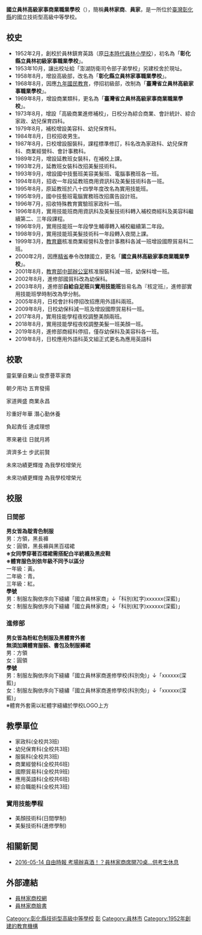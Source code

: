 {{Infobox School
| name = 國立員林高級家事商業職業學校
| other_name = National Yuanlin Home-Economics and Commercial Vocational Senior High School
| image = 國立員林家商.jpg
| established = 1952年
| type = 技術型高級中等學校
| district = {{ROC}}[[臺灣省|臺灣省]][[彰化縣|彰化縣]][[員林市|員林市]]
| principal = 陳定宏
| motto     =清新、活力、全人、尊嚴
| staff = 
| faculty = 
| grades = 10~12年級
| gender = 男女兼收
| students = 日：1,151人<br>夜：236人(2019年底)
| address = 51045 彰化縣員林市中正路56號
| tel = 04-832-0260
| fax = 04-833-5933
| website = http://www.ylhcvs.chc.edu.tw/
|coordinates={{Coord|23.9503771|120.576024|display=inline,title}}|pushpin_map=Taiwan Changhua}}

'''國立員林高級家事商業職業學校'''（{{Lang-en|National Yuanlin Home-Economics and Commercial Vocational Senior High School，'''YLHCVS'''}}），簡稱'''員林家商'''、'''員家'''，是一所位於[[臺灣|臺灣]][[彰化縣|彰化縣]]的國立技術型高級中等學校。

==校史==
*1952年2月，創校於員林鎮育英路（原[[日本時代|日本時代]][[員林小學校|員林小學校]]），初名為「'''彰化縣立員林初級家事職業學校'''」。
*1953年10月，讓出校址給「澎湖防衛司令部子弟學校」另建校舍於現址。
*1958年8月，增設高級部，改名為「'''彰化縣立員林家事職業學校'''」。
*1968年8月，因應[[九年國民教育|九年國民教育]]，停招初級部，改制為「'''臺灣省立員林高級家事職業學校'''」。
*1969年8月，增設商業類科，更名為「'''臺灣省立員林高級家事商業職業學校'''」。
*1973年8月，增設「高級商業進修補校」，日校分為綜合商業、會計統計、綜合家政、幼兒保育四科。
*1979年8月，補校增設美容科、幼兒保育科。
*1984年8月，日校招收男生。
*1987年8月，日校增設服裝科，課程標準修訂，科名改為家政科、幼兒保育科、商業經營科、會計事務科。
*1989年2月，增設延教班女裝科，在補校上課。
*1993年2月，延教班女裝科改招美髮技術科。
*1993年9月，增設國中技藝班美容美髮班、電腦事務班各一班。
*1994年8月，招收一年段延教班商用資訊科及美髮技術科各一班。
*1995年8月，原延教班於八十四學年度改名為實用技能班。
*1995年9月，國中技藝班電腦實務班改招廣告設計班。
*1996年7月，招收特殊教育實驗班家政科一班。
*1996年8月，實用技能班商用資訊科及美髮技術科轉入補校商經科及美容科繼續第二、三年段課程。
*1996年9月，實用技能班一年段學生輔導轉入補校繼續第二年段。
*1998年9月，實用技能班美髮技術科一年段轉入夜間上課。
*1999年3月，[[教育廳|教育廳]]核准商業經營科及會計事務科各減一班增設國際貿易科二班。
*2000年2月，因應[[精省|精省]]奉令改隸國立，更名「'''國立員林高級家事商業職業學校'''」。
*2001年8月，[[教育部中部辦公室|教育部中部辦公室]]核准服裝科減一班，幼保科增一班。
*2002年8月，進修部國貿科改為幼保科。
*2003年8月，進修部'''自給自足班'''與'''實用技能班'''皆易名為『核定班』，進修部實用技能班學時制改為學分制。
*2005年8月，日校會計科停招改招應用外語科兩班。
*2009年8月，日校幼保科減一班及增設國際貿易科一班。
*2017年8月，實用技能學程夜校調整美顏兩班。
*2018年8月，實用技能學程夜校調整美髮一班美顏一班。
*2019年8月，進修部商經科停招，僅存幼保科及美容科各一班。
*2019年8月，日校應用外語科英文組正式更名為應用英語科

==校歌==
靈氣肇自東山 俊彥薈萃家商

朝夕用功 五育發揚

家道興盛 商業永昌

珍重好年華 潛心勤休養

負起責任 達成理想

寒來暑往 日就月將

濟濟多士 步武前賢

未來功績更輝煌 為我學校增榮光

未來功績更輝煌 為我學校增榮光

== 校服 ==
=== 日間部 ===
'''男女皆為靛青色制服'''<br>
男：方領，黑長褲<br>
女：圓領，黑長褲與黑百褶裙<br>
'''※女同學穿著百褶裙需搭配白半統襪及黑皮鞋'''<br>
'''※體育服色別依年級不同予以區分'''<BR>
一年級：黃。<BR>
二年級：青。<BR>
三年級：紅。<BR>
'''學號'''<br>
男：制服左胸依序向下縫繡「國立員林家商」↓「科別(紅字)xxxxxx(深藍)」<br>
女：制服左胸依序向下縫繡「國立員林家商」↓「科別(紅字)xxxxxx(深藍)」

=== 進修部 ===
'''男女皆為粉紅色制服及黑體育外套'''<br>
'''無須加購體育服裝、書包及制服褲裙'''<br>
男：方領<br>
女：圓領<br>
'''學號'''<br>
男：制服左胸依序向下縫繡「國立員林家商進修學校(科別免)」↓「xxxxxx(深藍)」<br>
女：制服左胸依序向下縫繡「國立員林家商進修學校(科別免)」↓「xxxxxx(深藍)」<BR>
※體育外套需以紅體字縫繡於學校LOGO上方

==教學單位==
*家政科(全校共3班)
*幼兒保育科(全校共3班)
*服裝科(全校共3班)
*商業經營科(全校共6班)
*國際貿易科(全校共9班)
*應用英語科(全校共6班)
*綜合職能科(全校共3班)

===實用技能學程===
*美顏技術科(日間學制)
*美髮技術科(進修學制)

== 相關新聞 ==
*[https://features.ltn.com.tw/spring/article/2020/breakingnews/1696642 2016-05-14 自由時報 考場辦喜酒！？員林家商席開70桌...供考生休息]

==外部連結==
*[http://www.ylhcvs.chc.edu.tw/ 員林家商校網]{{Wayback|url=http://www.ylhcvs.chc.edu.tw/ |date=20050719235346 }}
*[https://www.facebook.com/%E5%93%A1%E6%9E%97%E5%AE%B6%E5%95%86-177664573803 員林家商臉書] 
{{彰化縣高級中等學校}}
{{臺灣國際教育旅行聯盟}}

[[Category:彰化縣技術型高級中等學校|Category:彰化縣技術型高級中等學校]]
[[Category:中華民國國立技術型高級中等學校|彰]]
[[Category:員林市|Category:員林市]]
[[Category:1952年創建的教育機構|Category:1952年創建的教育機構]]